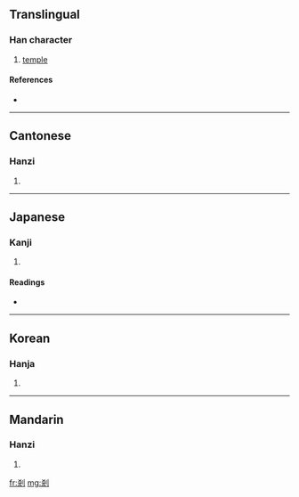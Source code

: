 {{also|刹}}
==Translingual==

===Han character===
{{Han char|rn=18|rad=刀|as=07|sn=9|four=4290<sub>0</sub>|canj=大金中弓 (KCLN), 大木中弓 (KDLN)|ids=⿰⿱[[乂]][[术]][[刂]]}}

# [[temple]]

====References====
* {{Han ref|kx=0140.291|dkj=02012|hdz=10342.051|uh=524E|ud=21070|bh=AB62|bd=43874}}

----

==Cantonese==

===Hanzi===
{{yue-hanzi|jyut=|y=chaat3, saat3|sim=刹}}

# {{defn|Cantonese}}

----

==Japanese==

===Kanji===
{{ja-kanji|grade=|rs=刀07}}

# {{defn|Japanese}}

====Readings====
* {{ja-readings|on=[[さつ]] (satsu), [[せち]] (sechi)|kun=[[はたばしら]] (hatabashira), [[てら]] (tera), [[くに]] (kuni)}}

----

==Korean==

===Hanja===
{{ko-hanja|hangeul=찰|rv=chal|mr=ch'al}}

# {{defn|Korean}}

----

==Mandarin==

===Hanzi===
{{cmn-hanzi|sim=刹|pin=[[chà]] ([[cha4]])|wg=ch'a<sup>4</sup>}}

# {{defn|Mandarin}}

[[fr:剎]]
[[mg:剎]]